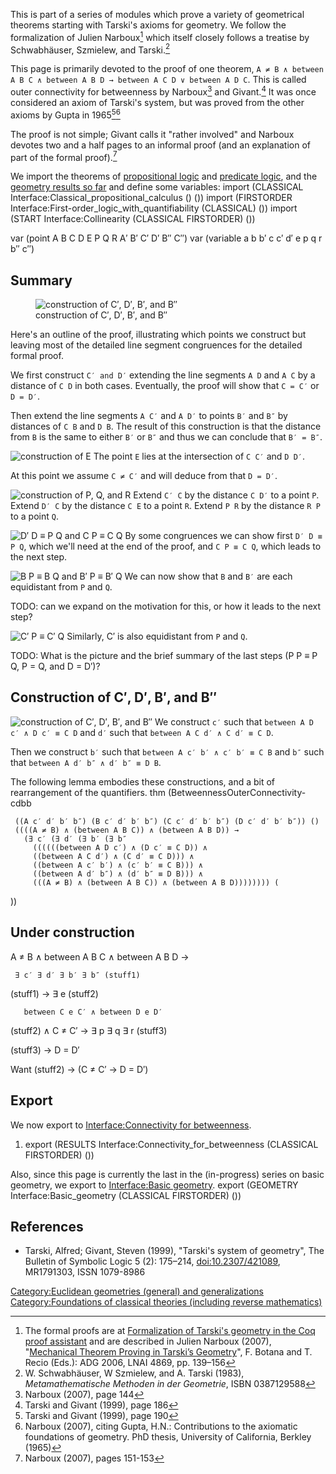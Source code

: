 {{interfaces
| imports = [[Interface:Triangle congruence]]
| exports = [[Interface:Collinearity]]
}}

This is part of a series of modules which prove a variety of geometrical theorems starting with Tarski's axioms for geometry. We follow the formalization of Julien Narboux<ref>The formal proofs are at [http://www.lix.polytechnique.fr/Labo/Julien.Narboux/tarski.html Formalization of Tarski's geometry in the Coq proof assistant] and are described in Julien Narboux (2007), "[http://citeseerx.ist.psu.edu/viewdoc/summary?doi=10.1.1.158.8614 Mechanical Theorem Proving in Tarski’s Geometry]", F. Botana and T. Recio (Eds.): ADG 2006, LNAI 4869, pp. 139–156</ref> which itself closely follows a treatise by Schwabhäuser, Szmielew, and Tarski.<ref>W. Schwabhäuser, W Szmielew, and A. Tarski (1983), ''Metamathematische Methoden in der Geometrie'', ISBN 0387129588</ref>

This page is primarily devoted to the proof of one theorem, <code>A ≠ B ∧ between A B C ∧ between A B D → between A C D ∨ between A D C</code>. This is called outer connectivity for betweenness by Narboux<ref>Narboux (2007), page 144</ref> and Givant.<ref>Tarski and Givant (1999), page 186</ref> It was once considered an axiom of Tarski's system, but was proved from the other axioms by Gupta in 1965<ref>Tarski and Givant (1999), page 190</ref><ref>Narboux (2007), citing Gupta, H.N.: Contributions to the axiomatic foundations of geometry. PhD thesis, University of California, Berkley (1965)</ref>

The proof is not simple; Givant calls it "rather involved" and Narboux devotes two and a half pages to an informal proof (and an explanation of part of the formal proof).<ref>Narboux (2007), pages 151-153</ref>

We import the theorems of [[Interface:Classical propositional calculus|propositional logic]] and [[Interface:First-order logic with quantifiability|predicate logic]], and the [[Interface:Collinearity|geometry results so far]] and define some variables:
<jh>
import (CLASSICAL Interface:Classical_propositional_calculus () ())
import (FIRSTORDER Interface:First-order_logic_with_quantifiability (CLASSICAL) ())
import (START Interface:Collinearity (CLASSICAL FIRSTORDER) ())

var (point A B C D E P Q R A′ B′ C′ D′ B″ C″)
var (variable a b b′ c c′ d′ e p q r b″ c″)
</jh>

== Summary ==
[[File:outer connectivity for betweenness 1|thumb|right|construction of C′, D′, B′, and B″]]

Here's an outline of the proof, illustrating which points we construct but leaving most of the detailed line segment congruences for the detailed formal proof.

We first construct <code>C′ and D′</code> extending the line segments <code>A D</code> and <code>A C</code> by a distance of <code>C D</code> in both cases. Eventually, the proof will show that <code>C = C′</code> or <code>D = D′</code>.

Then extend the line segments <code>A C′</code> and <code>A D′</code> to points <code>B′</code> and <code>B″</code> by distances of <code>C B</code> and <code>D B</code>. The result of this construction is that the distance from <code>B</code> is the same to either <code>B′</code> or <code>B″</code> and thus we can conclude that <code>B′ = B″</code>.

[[File:outer connectivity for betweenness 2|thumb|right|construction of E]]
The point <code>E</code> lies at the intersection of <code>C C′</code> and <code>D D′</code>.

At this point we assume <code>C ≠ C′</code> and will deduce from that <code>D = D′</code>.

[[File:outer connectivity for betweenness 3|thumb|right|construction of P, Q, and R]]
Extend <code>C′ C</code> by the distance <code>C D′</code> to a point <code>P</code>. Extend <code>D′ C</code> by the distance <code>C E</code> to a point <code>R</code>. Extend <code>P R</code> by the distance <code>R P</code> to a point <code>Q</code>.

[[File:outer connectivity for betweenness 4|thumb|right|D′ D ≡ P Q and C P ≡ C Q]]
By some congruences we can show first <code>D′ D ≡ P Q</code>, which we'll need at the end of the proof, and <code>C P ≡ C Q</code>, which leads to the next step.

[[File:outer connectivity for betweenness 5|thumb|right|B P ≡ B Q and B′ P ≡ B′ Q]]
We can now show that <code>B</code> and <code>B′</code> are each equidistant from <code>P</code> and <code>Q</code>.

TODO: can we expand on the motivation for this, or how it leads to the next step?

[[File:outer connectivity for betweenness 6|thumb|right|C′ P ≡ C′ Q]]
Similarly, C′ is also equidistant from <code>P</code> and <code>Q</code>.

{{under construction}}
TODO: What is the picture and the brief summary of the last steps (P P ≡ P Q, P = Q, and D = D′)?

== Construction of C′, D′, B′, and B″ ==
[[File:outer connectivity for betweenness 1|thumb|right|construction of C′, D′, B′, and B″]]
We construct <code>c′</code> such that <code>between A D c′ ∧ D c′ ≡ C D</code> and <code>d′</code> such that <code>between A C d′ ∧ C d′ ≡ C D</code>.

Then we construct <code>b′</code> such that <code>between A c′ b′ ∧ c′ b′ ≡ C B</code> and <code>b″</code> such that <code>between A d′ b″ ∧ d′ b″ ≡ D B</code>.

The following lemma embodies these constructions, and a bit of rearrangement of the quantifiers.
<jh>
thm (BetweennessOuterConnectivity-cdbb
  ((A c′ d′ b′ b″) (B c′ d′ b′ b″) (C c′ d′ b′ b″) (D c′ d′ b′ b″)) ()
  ((((A ≠ B) ∧ (between A B C)) ∧ (between A B D)) →
    (∃ c′ (∃ d′ (∃ b′ (∃ b″
      ((((((between A D c′) ∧ (D c′ ≡ C D)) ∧
      ((between A C d′) ∧ (C d′ ≡ C D))) ∧
      ((between A c′ b′) ∧ (c′ b′ ≡ C B))) ∧
      ((between A d′ b″) ∧ (d′ b″ ≡ D B))) ∧
      (((A ≠ B) ∧ (between A B C)) ∧ (between A B D)))))))) (
))
</jh>

== Under construction ==
{{under construction}}
A ≠ B ∧ between A B C ∧ between A B D →
  ∃ c′ ∃ d′ ∃ b′ ∃ b″ (stuff1)

(stuff1) → ∃ e (stuff2)
    between C e C′ ∧ between D e D′

(stuff2) ∧ C ≠ C′ → ∃ p ∃ q ∃ r (stuff3)

(stuff3) → D = D′

Want (stuff2) → (C ≠ C′ → D = D′)

== Export ==
We now export to [[Interface:Connectivity for betweenness]].
<jh>
#export (RESULTS Interface:Connectivity_for_betweenness (CLASSICAL FIRSTORDER) ())
</jh>

Also, since this page is currently the last in the (in-progress) series on basic geometry, we export to [[Interface:Basic geometry]].
<jh>
export (GEOMETRY Interface:Basic_geometry (CLASSICAL FIRSTORDER) ())
</jh>

== References ==
<references/>
* Tarski, Alfred; Givant, Steven (1999), "Tarski's system of geometry", The Bulletin of Symbolic Logic 5 (2): 175–214, doi:10.2307/421089, MR1791303, ISSN 1079-8986

{{DEFAULTSORT:{{PAGENAME}}}}
[[Category:Euclidean geometries (general) and generalizations]]
[[Category:Foundations of classical theories (including reverse mathematics)]]

